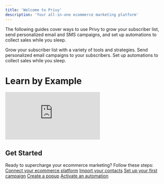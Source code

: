```yaml
---
title: 'Welcome to Privy'
description: 'Your all-in-one ecommerce marketing platform'
---
```


The following guides cover ways to use Privy to grow your subscriber list, send personalized email and SMS campaigns, and set up automations to collect sales while you sleep. 


<CardGroup cols={2}>
<Card title="Grow Subscriber List" icon="chart-mixed" href="/docs/getting-started/start-here">
Grow your subscriber list with a variety of tools and strategies.
</Card>

<Card title="Send Personalized Email Campaigns" icon="compass">
Send personalized email campaigns to your subscribers.
</Card>

<Card title="Set Up Automations" icon="bolt">
Set up automations to collect sales while you sleep.
</Card>
</CardGroup>

# Learn by Example
<div className="py-6 mx-auto max-w-3xl">
  <div className="rounded-lg overflow-hidden shadow-sm">
    <iframe 
      className="w-full aspect-video"
      src="https://www.youtube.com/embed/Km5uEzOdq_0" 
      frameBorder="0" 
      allow="autoplay; encrypted-media" 
      allowFullScreen
    ></iframe>
  </div>
</div>


## Get Started

Ready to supercharge your ecommerce marketing? Follow these steps:
<Steps>
<Step title="Connect your ecommerce platform">
[Connect your ecommerce platform](/docs/getting-started/start-here)
</Step>
<Step title="Import your contacts">
[Import your contacts](/docs/getting-started/import-contacts)
</Step>
<Step title="Set up your first campaign">
[Set up your first campaign](/docs/getting-started/send-your-first-email)
</Step>
<Step title="Create a popup">
[Create a popup](/docs/getting-started/create-your-first-popup)
</Step>
<Step title="Activate an automation">
[Activate an automation](/docs/getting-started/activate-your-first-automation)
</Step>
</Steps>